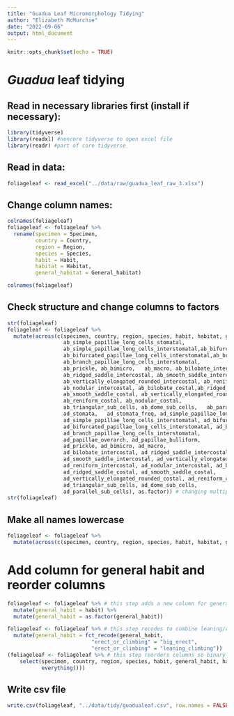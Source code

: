 ```yaml
---
title: "Guadua Leaf Micromorphology Tidying"
author: "Elizabeth McMurchie"
date: "2022-09-06"
output: html_document
---
```


```r
knitr::opts_chunk$set(echo = TRUE)
```

# *Guadua* leaf tidying

## Read in necessary libraries first (install if necessary):
```r
library(tidyverse)
library(readxl) #noncore tidyverse to open excel file
library(readr) #part of core tidyverse
```

## Read in data: 
```r
foliageleaf <- read_excel("../data/raw/guadua_leaf_raw_3.xlsx")
```


## Change column names:
```r
colnames(foliageleaf)
foliageleaf <- foliageleaf %>% 
  rename(specimen = Specimen,
         country = Country, 
         region = Region, 
         species = Species,
         habit = Habit,
         habitat = Habitat,
         general_habitat = General_habitat)

colnames(foliageleaf)
```

## Check structure and change columns to factors
```r
str(foliageleaf)
foliageleaf <- foliageleaf %>%
  mutate(across(c(specimen, country, region, species, habit, habitat, general_habitat,
                  ab_simple_papillae_long_cells_stomatal,
                  ab_simple_papillae_long_cells_interstomatal,ab_bifurcated_papillae_long_cells_stomatal, 
                  ab_bifurcated_papillae_long_cells_interstomatal,ab_branch_papillae_long_cells_stomatal,
                  ab_branch_papillae_long_cells_interstomatal,
                  ab_prickle, ab_bimicro,	ab_macro, ab_bilobate_intercostal,
                  ab_ridged_saddle_intercostal, ab_smooth_saddle_intercostal,
                  ab_vertically_elongated_rounded_intercostal, ab_reniform_intercostal,
                  ab_nodular_intercostal, ab_bilobate_costal,ab_ridged_saddle_costal,
                  ab_smooth_saddle_costal, ab_vertically_elongated_rounded_costal, 
                  ab_reniform_costal, ab_nodular_costal,
                  ab_triangular_sub_cells, ab_dome_sub_cells,	ab_parallel_sub_cells,
                  ad_stomata,	ad_stomata_freq, ad_simple_papillae_long_cells_stomatal,
                  ad_simple_papillae_long_cells_interstomatal, ad_bifurcated_papillae_long_cells_stomatal,
                  ad_bifurcated_papillae_long_cells_interstomatal, ad_branch_papillae_long_cells_stomatal,
                  ad_branch_papillae_long_cells_interstomatal,
                  ad_papillae_overarch, ad_papillae_bulliform, 
                  ad_prickle, ad_bimicro, ad_macro,
                  ad_bilobate_intercostal, ad_ridged_saddle_intercostal,
                  ad_smooth_saddle_intercostal, ad_vertically_elongated_rounded_intercostal,
                  ad_reniform_intercostal, ad_nodular_intercostal, ad_bilobate_costal,
                  ad_ridged_saddle_costal, ad_smooth_saddle_costal,
                  ad_vertically_elongated_rounded_costal, ad_reniform_costal, ad_nodular_costal,
                  ad_triangular_sub_cells, ad_dome_sub_cells,
                  ad_parallel_sub_cells), as.factor)) # changing multiple columns to factors 
str(foliageleaf)
```

## Make all names lowercase
```r
foliageleaf <- foliageleaf %>%
  mutate(across(c(specimen, country, region, species, habit, habitat, general_habitat), tolower))
```

# Add column for general habit and reorder columns
```r
foliageleaf <- foliageleaf %>% # this step adds a new column for general habit
  mutate(general_habit = habit) %>%
  mutate(general_habit = as.factor(general_habit))

foliageleaf <- foliageleaf %>% # this step recodes to combine leaning/climbing and big erect habits
  mutate(general_habit = fct_recode(general_habit, 
                           "erect_or_climbing" = "big_erect", 
                           "erect_or_climbing" = "leaning_climbing"))
(foliageleaf <- foliageleaf %>% # this step reorders columns so binary data are placed last
    select(specimen, country, region, species, habit, general_habit, habitat, general_habitat, 
           everything()))
```


## Write csv file
```r
write.csv(foliageleaf, "../data/tidy/guadualeaf.csv", row.names = FALSE)
```

